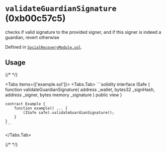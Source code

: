 




# `validateGuardianSignature` (0xb00c57c5)



checks if valid signature to the provided signer, and if this signer is indeed a guardian, revert otherwise


Defined in [`SocialRecoveryModule.sol`](https://github.com/safe-global/safe-modules/tree/recovery/v0.1.0/modules/recovery/contracts/generated-markups/candide-contracts/contracts/modules/social_recovery/SocialRecoveryModule.sol#Lundefined).


## Usage

{/* <!-- vale off --> */}

<Tabs items={['example.sol']}>
  <Tabs.Tab>
    ```solidity
    interface ISafe {
        function validateGuardianSignature(
            address _wallet,
            bytes32 _signHash,
            address _signer,
            bytes memory _signature
        ) public view
    }

    contract Example {
        function example() ... {
            (ISafe safe).validateGuardianSignature();
        }
    }
    ```
  </Tabs.Tab>
</Tabs>

{/* <!-- vale on --> */}






